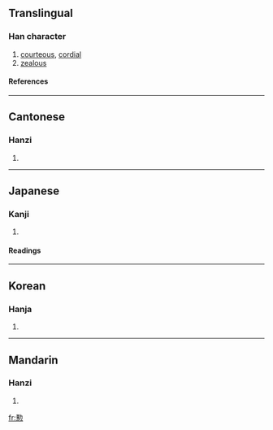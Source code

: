 {{see|勤}}

==Translingual==
===Han character===
{{Han char|rn=61|rad=心|as=13|sn=16|four=4433<sub>2</sub>|canj=廿尸心 (TSP)}}
# [[courteous]], [[cordial]]
# [[zealous]]
====References====
{{Han ref|kx=0405.130|dkj=11321|dj=0745.230|hdz=42358.010|uh=61C3|ud=25027|bh=ECDF|bd=60639}}
----
==Cantonese==
===Hanzi===
{{yue-hanzi|jyut=|y=kan4}}
# {{defn|Cantonese}}
----
==Japanese==
===Kanji===
{{ja-kanji|grade=|rs=心13}}
# {{defn|Japanese}} 
====Readings====
{{ja-readings|on=[[きん]] (kin), [[ごん]] (gon)|kun=[[ねんごろ]] (nengoro)}}
----
==Korean==
===Hanja===
{{ko-hanja|hangeul=근|eumhun=|rv=geun|mr=kŭn|y=kun}}
# {{defn|Korean}}
----
==Mandarin==
===Hanzi===
{{cmn-hanzi|pin=[[qín]] (qin2)|wg=ch'in<sup>2</sup>}}
# {{defn|Mandarin}}

[[fr:懃]]
